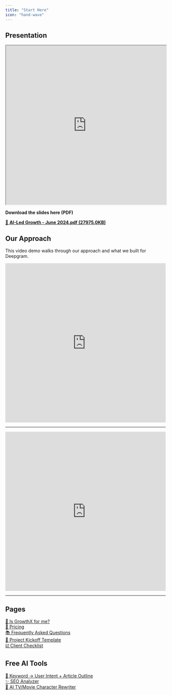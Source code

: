 ```yaml
---
title: "Start Here"
icon: "hand-wave"
---
```


## Presentation

<iframe width="100%" height="500" src="https://docs.google.com/presentation/d/1vPPFdPwMv533caFrFY2egCGMfbskYa_cffiPGEgIWDc/embed"></iframe>

**Download the slides here (PDF)**

[📄 **AI-Led Growth - June 2024.pdf (27975.0KB)**](link-https://file.notion.so/f/f/27a79bd8-2139-406a-abfc-0b486eaad31d/b4178b00-5600-40b1-91ec-e836ed82ee27/AI-Led_Growth_-_June_2024.pdf?table=block&id=0754c9ce-6995-4b4d-be69-741ac5007ea5&spaceId=27a79bd8-2139-406a-abfc-0b486eaad31d&expirationTimestamp=1728144000000&signature=zkye70fN8Sq6bL0IznfQx4wGf84R3nRHnTTcsMLuz9M-pdf)

## Our Approach

This video demo walks through our approach and what we built for Deepgram.

<iframe width="100%" height="500" src="https://www.youtube.com/embed/6mqEoW3PvP0?si=Pz10FmAWBR2eMpWC" title="YouTube video player" frameborder="0" allow="accelerometer; autoplay; clipboard-write; encrypted-media; gyroscope; picture-in-picture; web-share" referrerpolicy="strict-origin-when-cross-origin" allowfullscreen></iframe>

---

<iframe width="100%" height="500" src="https://www.loom.com/embed/fdd3427009de44f8a0fe2eb5b48d3ad8?sid=2af778e7-666a-4fa1-a0da-77d81bb93437" frameborder="0" webkitallowfullscreen mozallowfullscreen allowfullscreen></iframe>

---

## Pages

<a href="/working-with/is-for-me">🤔 Is GrowthX for me?</a>  
<a href="/working-with/pricing">💸 Pricing</a>  
<a href="/work-with-us/faqs">📚 Frequently Asked Questions</a>  
<a href="/work-with-us/kickoff-template">📝 Project Kickoff Template</a>  
<a href="/work-with-us/client-checklist">☑️ Client Checklist</a>  

## Free AI Tools

<a href="/free-tools/keyword">🤴 Keyword → User Intent + Article Outline</a>  
<a href="/free-tools/seo-analyzer">✨ SEO Analyzer</a>  
<a href="/free-tools/ai-character-rewriter">🎥 AI TV/Movie Character Rewriter</a>
